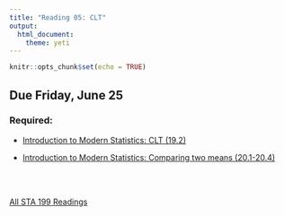 ```yaml
---
title: "Reading 05: CLT"
output: 
  html_document: 
    theme: yeti
---
```


```r
knitr::opts_chunk$set(echo = TRUE)
```

## Due Friday, June 25

### Required:

- [Introduction to Modern Statistics: CLT (19.2)](https://openintro-ims.netlify.app/inference-one-mean.html)

- [Introduction to Modern Statistics: Comparing two means (20.1-20.4)](https://openintro-ims.netlify.app/inference-two-means.html)
    
<br>
<br>

[All STA 199 Readings](./readings.html)
